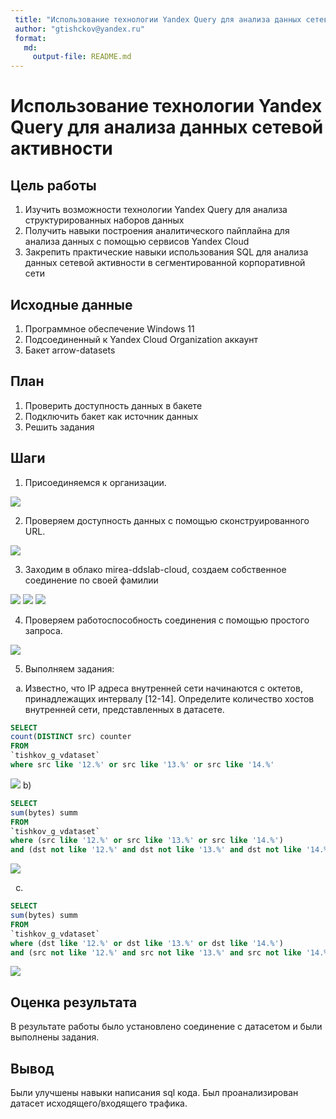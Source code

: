 ```yaml
---
 title: "Использование технологии Yandex Query для анализа данных сетевой активности"
 author: "gtishckov@yandex.ru"
 format: 
   md:
     output-file: README.md
---
```


# Использование технологии Yandex Query для анализа данных сетевой активности

## Цель работы

1. Изучить возможности технологии Yandex Query для анализа структурированных наборов данных
2. Получить навыки построения аналитического пайплайна для анализа данных с помощью сервисов Yandex Cloud
3. Закрепить практические навыки использования SQL для анализа данных сетевой активности в сегментированной корпоративной сети

## Исходные данные

1. Программное обеспечение Windows 11
2. Подсоединенный к Yandex Cloud Organization аккаунт
3. Бакет arrow-datasets

## План

1. Проверить доступность данных в бакете
2. Подключить бакет как источник данных
3. Решить задания

## Шаги

1. Присоединяемся к организации. 

![](img/1.png)

2. Проверяем доступность данных с помощью сконструированного URL.

![](img/2.png)

3. Заходим в облако mirea-ddslab-cloud, создаем собственное соединение по своей фамилии

![](img/3.png)
![](img/4.png)
![](img/5.png)

4. Проверяем работоспособность соединения с помощью простого запроса.

![](img/6.png)

5. Выполняем задания:

a) Известно, что IP адреса внутренней сети начинаются с октетов, принадлежащих интервалу [12-14]. Определите количество хостов внутренней сети, представленных в датасете.
```sql
SELECT
count(DISTINCT src) counter
FROM
`tishkov_g_vdataset`
where src like '12.%' or src like '13.%' or src like '14.%'
```
![](img/7.png)
b)
```sql
SELECT
sum(bytes) summ
FROM
`tishkov_g_vdataset`
where (src like '12.%' or src like '13.%' or src like '14.%')
and (dst not like '12.%' and dst not like '13.%' and dst not like '14.%')
```
![](img/8.png)

c)
```sql
SELECT
sum(bytes) summ
FROM
`tishkov_g_vdataset`
where (dst like '12.%' or dst like '13.%' or dst like '14.%')
and (src not like '12.%' and src not like '13.%' and src not like '14.%')
```
![](img/9.png)

## Оценка результата

В результате работы было установлено соединение с датасетом и были выполнены задания.

## Вывод

Были улучшены навыки написания sql кода. Был проанализирован датасет исходящего/входящего трафика.

